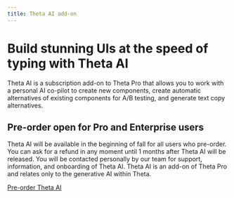 ```yaml
---
title: Theta AI add-on
---
```


# Build stunning UIs at the speed of typing with Theta AI

Theta AI is a subscription add-on to Theta Pro that allows you 
to work with a personal AI co-pilot to create new components, 
create automatic alternatives of existing components for A/B testing, 
and generate text copy alternatives.

## Pre-order open for Pro and Enterprise users

Theta AI will be available in the beginning of fall for all users who pre-order.
You can ask for a refund in any moment until 1 months after Theta AI will be released.
You will be contacted personally by our team for support, information, and onboarding of Theta AI. 
Theta AI is an add-on of Theta Pro and relates only to the generative AI within Theta.

[Pre-order Theta AI](https://pay.buildwiththeta.com/b/9AQbKx5r04dE6VqfZ1)

